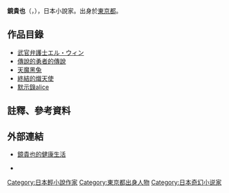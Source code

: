 '''鏡貴也'''（{{bd|1979年|5月22日||}}，{{lang|ja|かがみ たかや}}），日本小說家。出身於[[東京都|東京都]]。

== 作品目錄 ==
* [[武官弁護士エル・ウィン|武官弁護士エル・ウィン]]
* [[傳說的勇者的傳說|傳說的勇者的傳說]]
* [[天魔黑兔|天魔黑兔]]
* [[終結的熾天使|終結的熾天使]]
* [[默示錄alice|默示錄alice]]

== 註釋、參考資料 ==
{{reflist|2}}

== 外部連結 ==
* {{ja}}[http://www.kagamitakaya.com/ 鏡貴也的健康生活]
* {{Twitter|kagamitakaya}}

{{DEFAULTSORT:Kagami Takaya}}
[[Category:日本輕小說作家|Category:日本輕小說作家]]
[[Category:東京都出身人物|Category:東京都出身人物]]
[[Category:日本奇幻小说家|Category:日本奇幻小说家]]